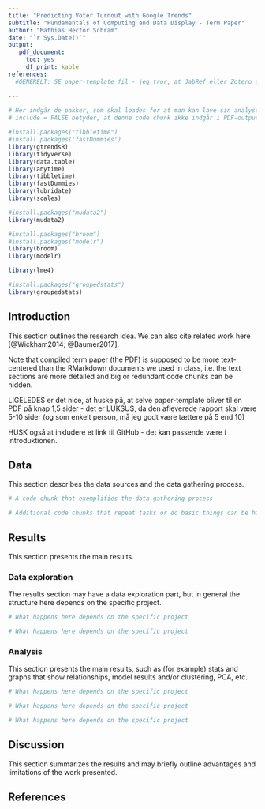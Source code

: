 ```yaml
---
title: "Predicting Voter Turnout with Google Trends"
subtitle: "Fundamentals of Computing and Data Display - Term Paper"
author: "Mathias Hector Schram"
date: "`r Sys.Date()`"
output: 
   pdf_document:
     toc: yes
     df_print: kable
references:
  #GENERELT: SE paper-template fil - jeg tror, at JabRef eller Zotero skal bruges
  
---
```


```r
# Her indgår de pakker, som skal loades for at man kan lave sin analyse
# include = FALSE betyder, at denne code chunk ikke indgår i PDF-outputtet

#install.packages("tibbletime")
#install.packages('fastDummies')
library(gtrendsR)
library(tidyverse)
library(data.table)
library(anytime)
library(tibbletime)
library(fastDummies)
library(lubridate)
library(scales)

#install.packages("mudata2")
library(mudata2)

#install.packages("broom")
#install.packages("modelr")
library(broom)
library(modelr)

library(lme4)

#install.packages("groupedstats")
library(groupedstats)

```

## Introduction

This section outlines the research idea. We can also cite related work here [@Wickham2014; @Baumer2017].

Note that compiled term paper (the PDF) is supposed to be more text-centered than the RMarkdown documents we used in class, i.e. the text sections are more detailed and big or redundant code chunks can be hidden.

LIGELEDES er det nice, at huske på, at selve paper-template bliver til en PDF på knap 1,5 sider - det er LUKSUS, da den afleverede rapport skal være 5-10 sider (og som enkelt person, må jeg godt være tættere på 5 end 10)

HUSK også at inkludere et link til GitHub - det kan passende være i introduktionen.

## Data

This section describes the data sources and the data gathering process.

```r
# A code chunk that exemplifies the data gathering process

```

```r
# Additional code chunks that repeat tasks or do basic things can be hidden
```

## Results

This section presents the main results.

### Data exploration

The results section may have a data exploration part, but in general the structure here depends on the specific project.

```r
# What happens here depends on the specific project
```

```r
# What happens here depends on the specific project
```

### Analysis

This section presents the main results, such as (for example) stats and graphs that show relationships, model results and/or clustering, PCA, etc.

```r
# What happens here depends on the specific project
```

```r
# What happens here depends on the specific project
```

```r
# What happens here depends on the specific project
```

## Discussion

This section summarizes the results and may briefly outline advantages and limitations of the work presented.

## References